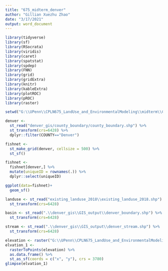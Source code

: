 ```yaml
---
title: "675_midterm_denver"
author: "Gillian Xuezhu Zhao"
date: "3/17/2021"
output: word_document
---
```


```r
library(tidyverse)
library(sf)
library(RSocrata)
library(viridis)
library(caret)
library(spatstat)
library(spdep)
library(FNN)
library(grid)
library(gridExtra)
library(knitr)
library(kableExtra)
library(plotROC)
library(pROC)
library(raster)

setwd("G:\\UPenn\\CPLN675_LandUse_and_EnvironmentalModeling\\midterm\\CPLN-675-Midterm\\denver")

```

```r
denver <- 
  st_read("denver_gis/county_boundary/county_boundary.shp") %>%
  st_transform(crs=6428) %>%
  dplyr::filter(COUNTY=="Denver")

fishnet <- 
  st_make_grid(denver, cellsize = 500) %>%
  st_sf()

fishnet <- 
  fishnet[denver,] %>%
  mutate(uniqueID = rownames(.)) %>%
  dplyr::select(uniqueID)

ggplot(data=fishnet)+
  geom_sf()
```

```r
landuse <- st_read("existing_landuse_2018\\existing_landuse_2018.shp") %>%
  st_transform(crs=6428)

basin <- st_read(".\\denver_gis\\GIS_output\\denver_boundary.shp") %>%
  st_transform(crs=6428)

stream <- st_read(".\\denver_gis\\GIS_output\\denver_stream.shp") %>%
  st_transform(crs=6428)

elevation <- raster("G:\\UPenn\\CPLN675_LandUse_and_EnvironmentalModeling\\midterm\\denver_gis\\GIS_output\\denverDEM.tif")
elvation_1 <-
  rasterToPoints(elevation) %>%
  as.data.frame() %>%
  st_as_sf(coords = c("x", "y"), crs = 3780)
glimpse(elvation_1)
```

